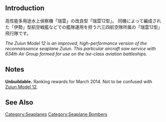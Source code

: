 {{Equipmentinfo
|name = Zuiun Model 12 (634 Air Group)
|id = 81
|japanesename = 瑞雲12型(六三四空)
|icon = {{Seaplane}}
|type = Seaplane Bomber
|effect = {{Dive}}+9, {{AA}}+3, {{ASW}}+6, {{Hit}}+1, {{LOS}}+7
|radius = 5
|scrap = {{Fuel}} 2, {{Ammo}} 3, {{Bauxite}} 6
|image = <gallery type="slideshow" widths="360px" position="center" hideaddbutton="true">
Equipment81-1.png
Equipment81-2.png
Equipment81-3.png
Equipment81-4.png
</gallery>
|CAV = lime
|BBV = lime
|AV = lime
|SSV = lime
|CA = yellow
|FASTBB = yellow
|notes = Special restrictions:
*CA: [[Zara#Upgrade|Zara Kai]] only
*FBB: [[Littorio#Upgrade|Italia]] and [[Roma#Upgrade|Roma Kai]] only}}

==Introduction==
高性能多用途水上偵察機「瑞雲」の改良型「瑞雲12型」。
同機によって編成された「伊勢」型航空戦艦などでの艦隊運用を担う六三四航空隊所属の「瑞雲12型」飛行隊です。

''The Zuiun Model 12 is an improved, high-performance version of the reconnaissance seaplane Zuiun. This particular aircraft saw service with 634th Air Group formed for use on the Ise-class aviation battleships.''

==Notes==
'''Unbuildable.''' Ranking rewards for March 2014. Not to be confused with [[Zuiun Model 12]].

==See Also==

{{Equipmentlist}}

[[Category:Seaplanes]]
[[Category:Seaplane Bombers]]